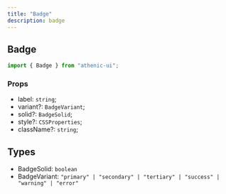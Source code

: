 ```yaml
---
title: "Badge"
description: badge
---
```


## Badge

```js
import { Badge } from "athenic-ui";
```

### Props

- label: `string`;
- variant?: `BadgeVariant`;
- solid?: `BadgeSolid`;
- style?: `CSSProperties`;
- className?: `string`;

## Types

- BadgeSolid: `boolean`
- BadgeVariant: `"primary" | "secondary" | "tertiary" | "success" | "warning" | "error"`
